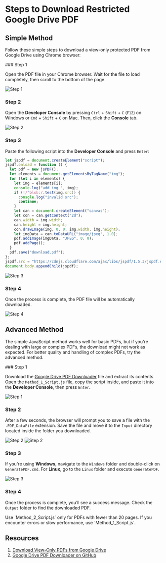 
# Steps to Download Restricted Google Drive PDF

## Simple Method

Follow these simple steps to download a view-only protected PDF from Google Drive using Chrome browser:

<Steps>
### Step 1

Open the PDF file in your Chrome browser. Wait for the file to load completely, then scroll to the bottom of the page.

![Step 1](/assets/230304_2057/01.png)

### Step 2

Open the **Developer Console** by pressing `Ctrl` + `Shift` + `C` (`F12`) on Windows or `Cmd` + `Shift` + `C` on Mac. Then, click the **Console** tab.

![Step 2](/assets/230304_2057/02.png)

### Step 3

Paste the following script into the **Developer Console** and press `Enter`:

```js copy
let jspdf = document.createElement("script");
jspdf.onload = function () {
  let pdf = new jsPDF();
  let elements = document.getElementsByTagName("img");
  for (let i in elements) {
    let img = elements[i];
    console.log("add img ", img);
    if (!/^blob:/.test(img.src)) {
      console.log("invalid src");
      continue;
    }
    let can = document.createElement("canvas");
    let con = can.getContext("2d");
    can.width = img.width;
    can.height = img.height;
    con.drawImage(img, 0, 0, img.width, img.height);
    let imgData = can.toDataURL("image/jpeg", 1.0);
    pdf.addImage(imgData, "JPEG", 0, 0);
    pdf.addPage();
  }
  pdf.save("download.pdf");
};
jspdf.src = "https://cdnjs.cloudflare.com/ajax/libs/jspdf/1.5.3/jspdf.debug.js";
document.body.appendChild(jspdf);
```

![Step 3](/assets/230304_2057/03.png)

### Step 4

Once the process is complete, the PDF file will be automatically downloaded.

![Step 4](/assets/230304_2057/04.png)

</Steps>

## Advanced Method

The simple JavaScript method works well for basic PDFs, but if you're dealing with large or complex PDFs, the download might not work as expected. For better quality and handling of complex PDFs, try the advanced method.

<Steps>
### Step 1

Download the [Google Drive PDF Downloader](https://github.com/zeltox/Google-Drive-PDF-Downloader/archive/refs/heads/master.zip) file and extract its contents. Open the `Method_1_Script.js` file, copy the script inside, and paste it into the **Developer Console**, then press `Enter`.

![Step 1](/assets/230304_2057/05.png)

### Step 2

After a few seconds, the browser will prompt you to save a file with the `.PDF_DataFile` extension. Save the file and move it to the `Input` directory located inside the folder you downloaded.

![Step 2](/assets/230304_2057/06.png)
![Step 2](/assets/230304_2057/07.png)

### Step 3

If you're using **Windows**, navigate to the `Windows` folder and double-click on `GeneratePDF.cmd`. For **Linux**, go to the `Linux` folder and execute `GeneratePDF`.

![Step 3](/assets/230304_2057/08.png)

### Step 4

Once the process is complete, you’ll see a success message. Check the `Output` folder to find the downloaded PDF.

</Steps>

<Callout type="info" emoji="💡">
  Use `Method_2_Script.js` only for PDFs with fewer than 20 pages. If you encounter errors or slow performance, use `Method_1_Script.js`.
</Callout>

## Resources

1. [Download View-Only PDFs from Google Drive](https://bytesbin.com/download-view-only-pdf-google-drive)
2. [Google Drive PDF Downloader on GitHub](https://github.com/zeltox/Google-Drive-PDF-Downloader)
